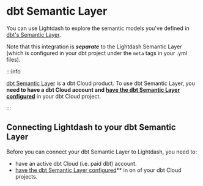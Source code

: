 # dbt Semantic Layer

You can use Lightdash to explore the semantic models you've defined in [dbt's Semantic Layer](https://www.getdbt.com/product/semantic-layer). 

Note that this integration is **_separate_** to the Lightdash Semantic Layer (which is configured in your dbt project under the `meta` tags in your .yml files).

:::info

[dbt Semantic Layer](https://www.getdbt.com/product/semantic-layer) is a dbt Cloud product. To use dbt Semantic Layer, you **need to have a dbt Cloud account and [have the dbt Semantic Layer configured](https://docs.getdbt.com/guides/sl-snowflake-qs?step=14)** in your dbt Cloud project.

:::

## Connecting Lightdash to your dbt Semantic Layer

Before you can connect your dbt Semantic Layer to Lightdash, you need to:

- have an active dbt Cloud (i.e. paid dbt) account. 
- [have the dbt Semantic Layer configured](https://docs.getdbt.com/guides/sl-snowflake-qs?step=14)** in on of your dbt Cloud projects.


